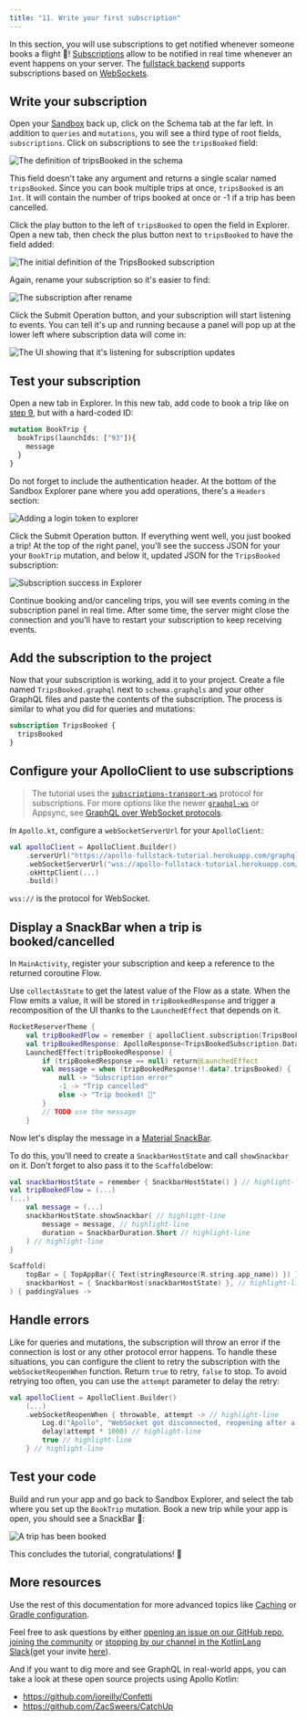 ```yaml
---
title: "11. Write your first subscription"
---
```


In this section, you will use subscriptions to get notified whenever someone books a flight 🚀! [Subscriptions](https://graphql.org/blog/subscriptions-in-graphql-and-relay/) allow to be notified in real time whenever an event happens on your server. The [fullstack backend](https://apollo-fullstack-tutorial.herokuapp.com) supports subscriptions based on [WebSockets](https://en.wikipedia.org/wiki/WebSocket).


## Write your subscription

Open your [Sandbox](https://studio.apollographql.com/sandbox/explorer?endpoint=https%3A%2F%2Fapollo-fullstack-tutorial.herokuapp.com%2Fgraphql) back up, click on the Schema tab at the far left. In addition to `queries` and `mutations`, you will see a third type of root fields, `subscriptions`. Click on subscriptions to see the `tripsBooked` field:

<img alt="The definition of tripsBooked in the schema" class="screenshot" src="images/schema_tripsBooked_definition.png"/>

This field doesn't take any argument and returns a single scalar named `tripsBooked`. Since you can book multiple trips at once, `tripsBooked` is an `Int`. It will contain the number of trips booked at once or -1 if a trip has been cancelled.

Click the play button to the left of `tripsBooked` to open the field in Explorer. Open a new tab, then check the plus button next to `tripsBooked` to have the field added:

<img alt="The initial definition of the TripsBooked subscription" class="screenshot" src="images/explorer_tripsbooked_initial.png"/>

Again, rename your subscription so it's easier to find:

<img alt="The subscription after rename" class="screenshot" src="images/explorer_tripsbooked_renamed.png"/>

Click the Submit Operation button, and your subscription will start listening to events. You can tell it's up and running because a panel will pop up at the lower left where subscription data will come in:

<img alt="The UI showing that it's listening for subscription updates" class="screenshot" src="images/explorer_subscriptions_listening.png"/>

## Test your subscription

Open a new tab in Explorer. In this new tab, add code to book a trip like on [step 9](09-write-your-first-mutation), but with a hard-coded ID:

```graphql
mutation BookTrip {
  bookTrips(launchIds: ["93"]){
    message
  }
}
```

Do not forget to include the authentication header. At the bottom of the Sandbox Explorer pane where you add operations, there's a `Headers` section:

<img alt="Adding a login token to explorer" class="screenshot" src="images/explorer_authentication_header.png"/>

Click the Submit Operation button. If everything went well, you just booked a trip! At the top of the right panel, you'll see the success JSON for your your `BookTrip` mutation, and below it, updated JSON for the `TripsBooked` subscription:

<img alt="Subscription success in Explorer" class="screenshot" src="images/explorer_subscription_success.png"/>

Continue booking and/or canceling trips, you will see events coming in the subscription panel in real time. After some time, the server might close the connection and you'll have to restart your subscription to keep receiving events.

## Add the subscription to the project

Now that your subscription is working, add it to your project. Create a file named `TripsBooked.graphql` next to `schema.graphqls` and your other GraphQL files and paste the contents of the subscription. The process is similar to what you did for queries and mutations:

```graphql title="app/src/main/graphql/TripsBooked.graphql"
subscription TripsBooked {
  tripsBooked
}
```

## Configure your ApolloClient to use subscriptions
> The tutorial uses the [`subscriptions-transport-ws`](https://github.com/apollographql/subscriptions-transport-ws/blob/master/PROTOCOL.md) protocol for subscriptions. For more options like the newer [`graphql-ws`](https://github.com/enisdenjo/graphql-ws/blob/master/PROTOCOL.md) or Appsync, see [GraphQL over WebSocket protocols](../essentials/subscriptions/#customizing-your-websocket-protocol).

In `Apollo.kt`, configure a `webSocketServerUrl` for your `ApolloClient`:

```kotlin title="Apollo.kt"
val apolloClient = ApolloClient.Builder()
    .serverUrl("https://apollo-fullstack-tutorial.herokuapp.com/graphql")
    .webSocketServerUrl("wss://apollo-fullstack-tutorial.herokuapp.com/graphql") // highlight-line
    .okHttpClient(...)
    .build()
```

`wss://` is the protocol for WebSocket.

## Display a SnackBar when a trip is booked/cancelled

In `MainActivity`, register your subscription and keep a reference to the returned coroutine Flow. 

Use `collectAsState` to get the latest value of the Flow as a state. When the Flow emits a value, it will be stored in `tripBookedResponse` and trigger a recomposition of the UI thanks to the `LaunchedEffect` that depends on it.

```kotlin title="MainActivity.kt"
RocketReserverTheme {
    val tripBookedFlow = remember { apolloClient.subscription(TripsBookedSubscription()).toFlow() }
    val tripBookedResponse: ApolloResponse<TripsBookedSubscription.Data>? by tripBookedFlow.collectAsState(initial = null)
    LaunchedEffect(tripBookedResponse) {
        if (tripBookedResponse == null) return@LaunchedEffect
        val message = when (tripBookedResponse!!.data?.tripsBooked) {
            null -> "Subscription error"
            -1 -> "Trip cancelled"
            else -> "Trip booked! 🚀"
        }
        // TODO use the message
    }
```

Now let's display the message in a [Material SnackBar](https://m3.material.io/components/snackbar/overview).

To do this, you'll need to create a `SnackbarHostState` and call `showSnackbar` on it. Don't forget to also pass it to the `Scaffold`below:

```kotlin title="MainActivity.kt"
val snackbarHostState = remember { SnackbarHostState() } // highlight-line
val tripBookedFlow = (...)
(...)
    val message = (...)
    snackbarHostState.showSnackbar( // highlight-line
        message = message, // highlight-line
        duration = SnackbarDuration.Short // highlight-line
    ) // highlight-line
}

Scaffold(
    topBar = { TopAppBar({ Text(stringResource(R.string.app_name)) }) },
    snackbarHost = { SnackbarHost(snackbarHostState) }, // highlight-line
) { paddingValues ->

```

## Handle errors

Like for queries and mutations, the subscription will throw an error if the connection is lost or any other protocol error happens. To handle these situations, you can configure the client to retry the subscription with the `webSocketReopenWhen` function. Return `true` to retry, `false` to stop. To avoid retrying too often, you can use the `attempt` parameter to delay the retry:

```kotlin title="Apollo.kt"
val apolloClient = ApolloClient.Builder()
    (...)
    .webSocketReopenWhen { throwable, attempt -> // highlight-line
        Log.d("Apollo", "WebSocket got disconnected, reopening after a delay", throwable) // highlight-line
        delay(attempt * 1000) // highlight-line
        true // highlight-line
    } // highlight-line
```

## Test your code

Build and run your app and go back to Sandbox Explorer, and select the tab where you set up the `BookTrip` mutation. Book a new trip while your app is open, you should see a SnackBar 🚀:

<img alt="A trip has been booked" class="screenshot" src="images/snackbar.png"/>

This concludes the tutorial, congratulations! 🎉 

## More resources

Use the rest of this documentation for more advanced topics like [Caching](../caching/introduction/) or [Gradle configuration](../advanced/plugin-configuration/).

Feel free to ask questions by either [opening an issue on our GitHub repo](https://github.com/apollographql/apollo-kotlin/issues), [joining the community](http://community.apollographql.com/new-topic?category=Help&tags=mobile,client) or [stopping by our channel in the KotlinLang Slack](https://app.slack.com/client/T09229ZC6/C01A6KM1SBZ)(get your invite [here](https://slack.kotl.in/)).

And if you want to dig more and see GraphQL in real-world apps, you can take a look at these open source projects using Apollo Kotlin:

* https://github.com/joreilly/Confetti
* https://github.com/ZacSweers/CatchUp

